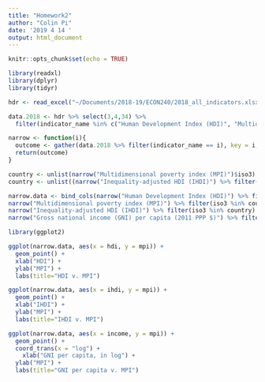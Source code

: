 ```yaml
---
title: "Homework2"
author: "Colin Pi"
date: '2019 4 14 '
output: html_document
---
```


```r
knitr::opts_chunk$set(echo = TRUE)
```

```r
library(readxl)
library(dplyr)
library(tidyr)

hdr <- read_excel("~/Documents/2018-19/ECON240/2018_all_indicators.xlsx")

data.2018 <- hdr %>% select(3,4,34) %>% 
  filter(indicator_name %in% c("Human Development Index (HDI)", "Multidimensional poverty index (MPI)", "Inequality-adjusted HDI (IHDI)", "Gross national income (GNI) per capita (2011 PPP $)")) %>% rename("values"=`9999`)

narrow <- function(i){
  outcome <- gather(data.2018 %>% filter(indicator_name == i), key = i, value = values, 3) %>% select(-3)
  return(outcome)
}

country <- unlist(narrow("Multidimensional poverty index (MPI)")$iso3)
country <- unlist((narrow("Inequality-adjusted HDI (IHDI)") %>% filter(iso3 %in% country))$iso3)

narrow.data <- bind_cols(narrow("Human Development Index (HDI)") %>% filter(iso3 %in% country) %>% select(3) %>% rename(hdi=values),
narrow("Multidimensional poverty index (MPI)") %>% filter(iso3 %in% country) %>% select(3) %>% rename(mpi=values),
narrow("Inequality-adjusted HDI (IHDI)") %>% filter(iso3 %in% country) %>% select(3) %>% rename(ihdi=values),
narrow("Gross national income (GNI) per capita (2011 PPP $)") %>% filter(iso3 %in% country) %>% select(3) %>% rename(income=values))
```

```r
library(ggplot2)

ggplot(narrow.data, aes(x = hdi, y = mpi)) +
  geom_point() +
  xlab("HDI") + 
  ylab("MPI") + 
  labs(title="HDI v. MPI")
```

```r
ggplot(narrow.data, aes(x = ihdi, y = mpi)) +
  geom_point() +
  xlab("IHDI") + 
  ylab("MPI") +
  labs(title="IHDI v. MPI")
```

```r
ggplot(narrow.data, aes(x = income, y = mpi)) +
  geom_point() +
  coord_trans(x = "log") +
    xlab("GNI per capita, in log") + 
  ylab("MPI") +
  labs(title="GNI per capita v. MPI")
```

